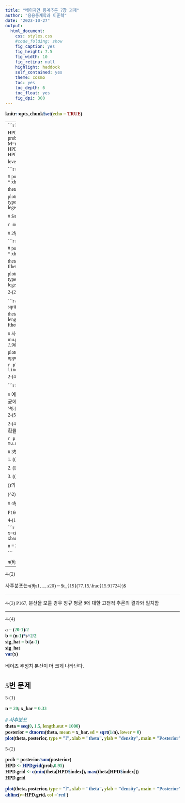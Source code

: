 ```yaml
---
title: "베이지안 통계추론 7장 과제"
author: "응용통계학과 이준혁"
date: "2023-10-27"
output:
  html_document:
    css: styles.css
    #code_folding: show
    fig_caption: yes
    fig_height: 7.5
    fig_width: 10
    fig_retina: null
    highlight: haddock
    self_contained: yes
    theme: cosmo
    toc: yes
    toc_depth: 6
    toc_float: yes
    fig_dpi: 300
---
```


```r
knitr::opts_chunk$set(echo = TRUE)
```
<style type="text/css">
  body, td {
     font-size: 16px;
     font-family: 맑은 고딕
  }
  code.r{
    font-size: 16px;
    font-weight: bold;
    font-family: 맑은 고딕
  }
  pre {
    font-size: 14px
    font-family: 맑은 고딕
  }
  h1,h2,h3,h4,h5,h6{
    font-family: 맑은 고딕;
    font-weight: bold;
  }
  h1{
    font-size: 18pt;
  }
  h2{
    font-size: 16pt;
  }
  h3{
    font-size: 14pt;
  }
</style>

---
```r
library(ggplot2)
#install.packages("msm")
library(msm)

HPDgrid <- function(prob,level=0.95){
  prob.sort=sort(prob,decreasing = T)
  M=min(which(cumsum(prob.sort)>=level))
  height=prob.sort[M]
  HPD.index=which(prob>=height)
  HPD.level=sum(prob[HPD.index])
  res=list(index=HPD.index, level=HPD.level)
  return(res)
}
```
# 1번 문제

```r
# prior
mu0 = 100; sig0 = 5; n = 10; xbar = 110; sig = sqrt(10)

# posterior
c= 1/(sig^2/n) ; c0=1/sig0^2; w = c/(c+c0)
mu.post = w * xbar + (1-w)* mu0
sig.post = sqrt(1/(c+c0))

theta=seq(mu.post-3*sig.post, mu.post+3*sig.post, length=100)

plot(theta, dnorm(theta,mu.post, sig.post), type="l",main="posterior and prior of theta")
legend("topright",legend="posterior",lty=c(1),bty="n")
```

# $\theta의 사후 분포$

```r
mu.post
sig.post #사후분포의 표준편차
```





# 2번 문제

```r
mu0 = 150; sig0 = sqrt(21)
sig = sqrt(21)
n = 20
xbar = 150

# posterior
c= 1/(sig^2/n) ; c0=1/sig0^2; w = c/(c+c0)
mu.post = w * xbar + (1-w)* mu0
sig.post = sqrt(1/(c+c0))

theta=seq(mu.post-3*sig.post, mu.post+3*sig.post, length=100)
ftheta = dnorm(theta,mu.post,sig.post)

plot(theta, dnorm(theta,mu.post, sig.post), type="l",main="posterior and prior of theta")
legend("topright",legend="posterior",lty=c(1),bty="n")
```

2-(2)

```r
#π(θ)=1일때는 다음과 같다.
mu.post2 = 150
sig.post2 = sqrt(21/20)

theta2 = seq(mu.post2-5*sig.post2, mu.post2+5*sig.post2, length=100)
ftheta2 = dnorm(theta2,mu.post2,sig.post2)
prob2 = ftheta2/sum(ftheta2)

# 사후 분포 mu.post2에 대한 95% 신뢰구간
lower_bound <- mu.post2 - 1.96*sig.post2
upper_bound <- mu.post2 + 1.96*sig.post2


plot(theta2, ftheta2, type = "l")
abline(v = c(lower_bound, upper_bound))
c(lower_bound, upper_bound)
```
2-(3)

```r
plot(theta, ftheta, type='l', col='red')
lines(theta2, ftheta2, type='l', col='blue')
```

2-(4)

```r
# 사후분포 평균, 표준편차
mu.post
sig.post

# 예측분포
n_new = 10
s_new = sig / sqrt(n_new) # new관측치 평균에 대한 표준편차
mu.new = mu.post + 0
sig.new = sqrt( sig.post^2 + s_new^2 )
mu.new
sig.new
```


2-(5)

2-(4)에서 10개의 미래 관측치의 평균이 (150, 153)의 구간에 속할 확률은?

```r
prob = pnorm(153, mu.new, sig.new) - pnorm(150, mu.new, sig.new)
prob
```

# 3번 문제

1. \(\pi(\theta) = 1\), \(\pi(\sigma^2) = \frac{1}{\sigma^2}\), \(\pi(\theta, \sigma^2) = \pi(\theta) \cdot \pi(\sigma^2)\)

2. \(L(\theta, \sigma^2 | x_1, \ldots, x_n) = (2\pi\sigma^2)^{-n/2} \exp \left( -\frac{\sum_{i=1}^{n} (x_i - \theta)^2}{2\sigma^2} \right)\)

3. \(\pi(\theta, \sigma^2 | x_1, \ldots, x_n) \propto (2\pi\sigma^2)^{-n/2} \exp \left( -\frac{\sum_{i=1}^{n} (x_i - \theta)^2}{2\sigma^2} \right) \cdot \pi(\theta) \cdot \pi(\sigma^2)\)

\(\theta\)의 사후분포: \(\pi(\theta | x_1, \ldots, x_n, \sigma^2) \sim N(\bar{x}, \sigma^2/n)\)

\(\sigma^2\)의 사후분포: \(\pi(\sigma^2 | x_1, \ldots, x_n) \sim IG \left( \frac{n-1}{2}, \frac{S}{2} \right)\)


# 4번 문제

P166의 공식에 따라서 $\theta$와 $\sigma^2$의 사후 분포를 유도하면

4-(1)

```r
x=c(95,77,63,34,87,89,92,85,98,52,48,72,89,63,67,78,92,85,78,99)
xbar =mean(x)
#
s = sd(x)

n = 20
xbar;s^2/20
#

```


$π(θ|x1,...,x20,\sigma^2)$ ~ $N(77.15, σ^2/20)$ 이다.  

---

4-(2)

사후분포는$π(θ|x1,...,x20)$ ~ $t_{19}(77.15,\frac{15.91724})$



---

4-(3)
P167, 분산을 모를 경우 정규 평균 $\theta$에 대한 고전적 추론의 결과와 일치함

---

4-(4)


```r
a = (20-1)/2
b = (n-1)*s^2/2
sig_hat = b/(a-1)
sig_hat
var(x)
```

베이즈 추정치 분산이 더 크게 나타난다.


# 5번 문제

5-(1)

```r
n = 20; x_bar = 0.33

# 사후분포
theta = seq(0, 1.5, length.out = 1000)
posterior = dtnorm(theta, mean = x_bar, sd = sqrt(1/n), lower = 0)
plot(theta, posterior, type = "l", xlab = "theta", ylab = "density", main = "Posterior")
```

5-(2)


```r
prob = posterior/sum(posterior)
HPD <- HPDgrid(prob,0.95)
HPD.grid <- c(min(theta[HPD$index]), max(theta[HPD$index]))
HPD.grid
```

```r
plot(theta, posterior, type = "l", xlab = "theta", ylab = "density", main = "Posterior")
abline(v=HPD.grid, col ='red')
```

